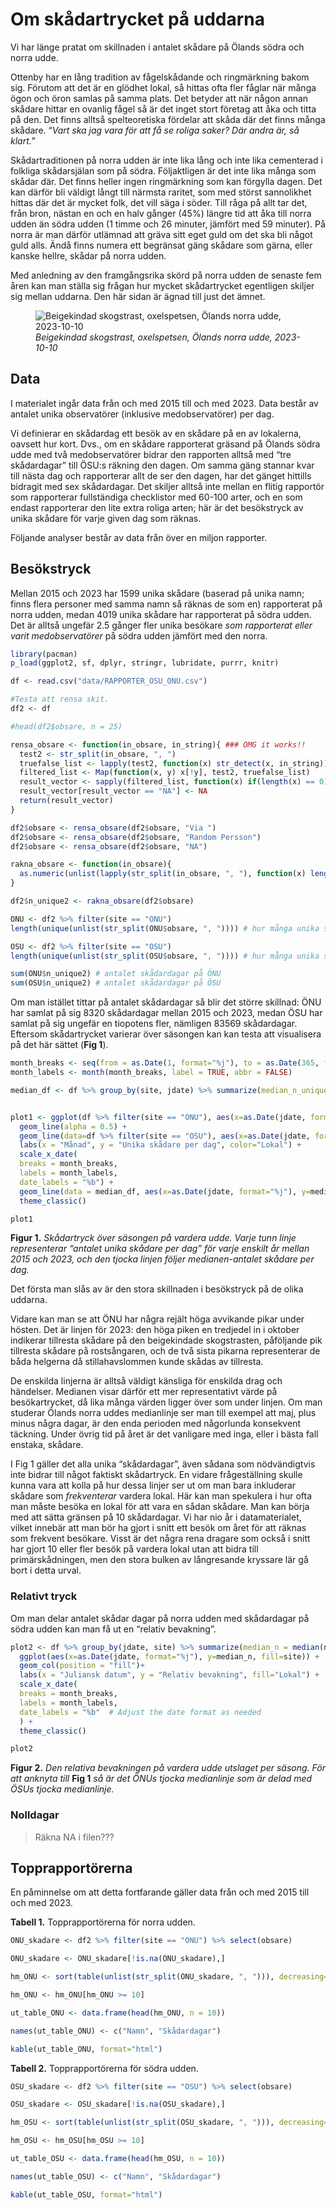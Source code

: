 # Om skådartrycket på uddarna

Vi har länge pratat om skillnaden i antalet skådare på Ölands södra och norra udde. 

Ottenby har en lång tradition av fågelskådande och ringmärkning bakom sig. Förutom att det är en glödhet lokal, så hittas ofta fler fåglar när många ögon och öron samlas på samma plats. Det betyder att när någon annan skådare hittar en ovanlig fågel så är det inget stort företag att åka och titta på den. Det finns alltså spelteoretiska fördelar att skåda där det finns många skådare. "*Vart ska jag vara för att få se roliga saker? Där andra är, så klart.*"

Skådartraditionen på norra udden är inte lika lång och inte lika cementerad i folkliga skådarsjälan som på södra. Följaktligen är det inte lika många som skådar där. Det finns heller ingen ringmärkning som kan förgylla dagen. Det kan därför bli väldigt långt till närmsta raritet, som med störst sannolikhet hittas där det är mycket folk, det vill säga i söder. Till råga på allt tar det, från bron, nästan en och en halv gånger (45%) längre tid att åka till norra udden än södra udden (1 timme och 26 minuter, jämfört med 59 minuter). På norra är man därför utlämnad att gräva sitt eget guld om det ska bli något guld alls. Ändå finns numera ett begränsat gäng skådare som gärna, eller kanske hellre, skådar på norra udden.

Med anledning av den framgångsrika skörd på norra udden de senaste fem åren kan man ställa sig frågan hur mycket skådartrycket egentligen skiljer sig mellan uddarna. Den här sidan är ägnad till just det ämnet. 


![*Beigekindad skogstrast, oxelspetsen, Ölands norra udde, 2023-10-10*](https://artportalen.se/MediaLibrary/2023/10/051ba25f-e955-47b3-8294-1e23c01f1c5e_image.jpg)

## Data

I materialet ingår data från och med 2015 till och med 2023. Data består av antalet unika observatörer (inklusive medobservatörer) per dag. 

Vi definierar en skådardag ett besök av en skådare på en av lokalerna, oavsett hur kort. Dvs., om en skådare rapporterat gräsand på Ölands södra udde med två medobservatörer bidrar den rapporten alltså med "tre skådardagar" till ÖSU:s räkning den dagen. Om samma gäng stannar kvar till nästa dag och rapporterar allt de ser den dagen, har det gänget hittills bidragit med sex skådardagar. Det skiljer alltså inte mellan en flitig rapportör som rapporterar fullständiga checklistor med 60-100 arter, och en som endast rapporterar den lite extra roliga arten; här är det besökstryck av unika skådare för varje given dag som räknas. 

Följande analyser består av data från över en miljon rapporter.

## Besökstryck

Mellan 2015 och 2023 har 1599 unika skådare (baserad på unika namn; finns flera personer med samma namn så räknas de som en) rapporterat på norra udden, medan 4019 unika skådare har rapporterat på södra udden. Det är alltså ungefär 2.5 gånger fler unika besökare *som rapporterat eller varit medobservatörer* på södra udden jämfört med den norra. 

```r
library(pacman)
p_load(ggplot2, sf, dplyr, stringr, lubridate, purrr, knitr)

df <- read.csv("data/RAPPORTER_OSU_ONU.csv")


```


```r


#Testa att rensa skit.
df2 <- df 

#head(df2$obsare, n = 25)

rensa_obsare <- function(in_obsare, in_string){ ### OMG it works!! 
  test2 <- str_split(in_obsare, ", ")
  truefalse_list <- lapply(test2, function(x) str_detect(x, in_string)) 
  filtered_list <- Map(function(x, y) x[!y], test2, truefalse_list)
  result_vector <- sapply(filtered_list, function(x) if(length(x) == 0) NA else paste(x, collapse = ", "))
  result_vector[result_vector == "NA"] <- NA
  return(result_vector)
}

df2$obsare <- rensa_obsare(df2$obsare, "Via ")
df2$obsare <- rensa_obsare(df2$obsare, "Random Persson")
df2$obsare <- rensa_obsare(df2$obsare, "NA")

rakna_obsare <- function(in_obsare){
  as.numeric(unlist(lapply(str_split(in_obsare, ", "), function(x) length(x[!is.na(x)]))))
}

df2$n_unique2 <- rakna_obsare(df2$obsare)


```


```r

ONU <- df2 %>% filter(site == "ONU")
length(unique(unlist(str_split(ONU$obsare, ", ")))) # hur många unika skådare på ÖNU

OSU <- df2 %>% filter(site == "OSU")
length(unique(unlist(str_split(OSU$obsare, ", ")))) # hur många unika skådare på ÖSU

sum(ONU$n_unique2) # antalet skådardagar på ÖNU
sum(OSU$n_unique2) # antalet skådardagar på ÖSU

```


Om man istället tittar på antalet skådardagar så blir det större skillnad: ÖNU har samlat på sig 8320 skådardagar mellan 2015 och 2023, medan ÖSU har samlat på sig ungefär en tiopotens fler, nämligen 83569 skådardagar. Eftersom skådartrycket varierar över säsongen kan kan testa att visualisera på det här sättet (**Fig 1**).

```r

month_breaks <- seq(from = as.Date(1, format="%j"), to = as.Date(365, format="%j"), by = "months")
month_labels <- month(month_breaks, label = TRUE, abbr = FALSE)

median_df <- df %>% group_by(site, jdate) %>% summarize(median_n_unique = median(n_unique))


plot1 <- ggplot(df %>% filter(site == "ONU"), aes(x=as.Date(jdate, format="%j"), y=n_unique, group=factor(year), color="ONU")) +
  geom_line(alpha = 0.5) + 
  geom_line(data=df %>% filter(site == "OSU"), aes(x=as.Date(jdate, format="%j"), y=n_unique, group=factor(year), color="OSU"), alpha = 0.5) +
  labs(x = "Månad", y = "Unika skådare per dag", color="Lokal") +
  scale_x_date(
  breaks = month_breaks,
  labels = month_labels,
  date_labels = "%b") +
  geom_line(data = median_df, aes(x=as.Date(jdate, format="%j"), y=median_n_unique, group=factor(site), color=factor(site)), linewidth=1.5)+
  theme_classic()

plot1

```

**Figur 1.** *Skådartryck över säsongen på vardera udde. Varje tunn linje representerar "antalet unika skådare per dag" för varje enskilt år mellan 2015 och 2023, och den tjocka linjen följer medianen-antalet skådare per dag.*

Det första man slås av är den stora skillnaden i besökstryck på de olika uddarna. 

Vidare kan man se att ÖNU har några rejält höga avvikande pikar under hösten. Det är linjen för 2023: den höga piken en tredjedel in i oktober indikerar tillresta skådare på den beigekindade skogstrasten, påföljande pik tillresta skådare på rostsångaren, och de två sista pikarna representerar de båda helgerna då stillahavslommen kunde skådas av tillresta.

De enskilda linjerna är alltså väldigt känsliga för enskilda drag och händelser. Medianen visar därför ett mer representativt värde på besökartrycket, då lika många värden ligger över som under linjen. Om man studerar Ölands norra uddes medianlinje ser man till exempel att maj, plus minus några dagar, är den enda perioden med någorlunda konsekvent täckning. Under övrig tid på året är det vanligare med inga, eller i bästa fall enstaka, skådare.

I Fig 1 gäller det alla unika "skådardagar", även sådana som nödvändigtvis inte bidrar till något faktiskt skådartryck. En vidare frågeställning skulle kunna vara att kolla på hur dessa linjer ser ut om man bara inkluderar skådare som *frekventerar* vardera lokal. Här kan man spekulera i hur ofta man måste besöka en lokal för att vara en sådan skådare. Man kan börja med att sätta gränsen på 10 skådardagar. Vi har nio år i datamaterialet, vilket innebär att man bör ha gjort i snitt ett besök om året för att räknas som frekvent besökare. Visst är det några rena dragare som också i snitt har gjort 10 eller fler besök på vardera lokal utan att bidra till primärskådningen, men den stora bulken av långresande kryssare lär gå bort i detta urval.






### Relativt tryck




Om man delar antalet skådar dagar på norra udden med skådardagar på södra udden kan man få ut en "relativ bevakning". 

```r

plot2 <- df %>% group_by(jdate, site) %>% summarize(median_n = median(n_unique)) %>% 
  ggplot(aes(x=as.Date(jdate, format="%j"), y=median_n, fill=site)) + 
  geom_col(position = "fill")+
  labs(x = "Juliansk datum", y = "Relativ bevakning", fill="Lokal") +
  scale_x_date(
  breaks = month_breaks,
  labels = month_labels,
  date_labels = "%b"  # Adjust the date format as needed
  ) +
  theme_classic()

plot2

```

**Figur 2.** *Den relativa bevakningen på vardera udde utslaget per säsong. För att anknyta till* **Fig 1** *så är det ÖNUs tjocka medianlinje som är delad med ÖSUs tjocka medianlinje.*


### Nolldagar

> Räkna NA i filen???


## Topprapportörerna

En påminnelse om att detta fortfarande gäller data från och med 2015 till och med 2023. 

**Tabell 1.** Topprapportörerna för norra udden.

```r
ONU_skadare <- df2 %>% filter(site == "ONU") %>% select(obsare)

ONU_skadare <- ONU_skadare[!is.na(ONU_skadare),]

hm_ONU <- sort(table(unlist(str_split(ONU_skadare, ", "))), decreasing=T)

hm_ONU <- hm_ONU[hm_ONU >= 10]

ut_table_ONU <- data.frame(head(hm_ONU, n = 10))

names(ut_table_ONU) <- c("Namn", "Skådardagar")

kable(ut_table_ONU, format="html")

```

**Tabell 2.** Topprapportörerna för södra udden.

```r

OSU_skadare <- df2 %>% filter(site == "OSU") %>% select(obsare)

OSU_skadare <- OSU_skadare[!is.na(OSU_skadare),]

hm_OSU <- sort(table(unlist(str_split(OSU_skadare, ", "))), decreasing=T)

hm_OSU <- hm_OSU[hm_OSU >= 10]

ut_table_OSU <- data.frame(head(hm_OSU, n = 10))

names(ut_table_OSU) <- c("Namn", "Skådardagar")

kable(ut_table_OSU, format="html")


```


